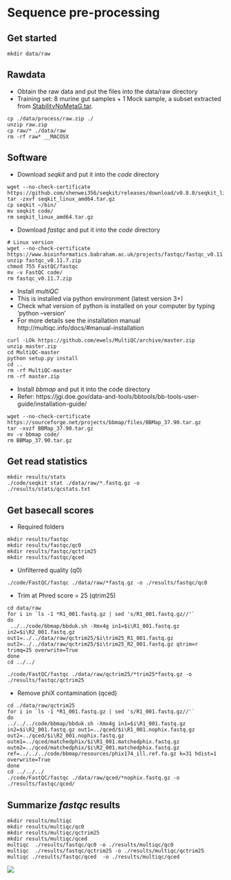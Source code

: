# Sequence pre-processing

## Get started
```{}
mkdir data/raw 
```

## Rawdata
* Obtain the raw data and put the files into the data/raw directory
* Training set: 8 murine gut samples + 1 Mock sample, a subset extracted from [StabilityNoMetaG.tar](https://www.mothur.org/MiSeqDevelopmentData).  

```{}
cp ./data/process/raw.zip ./
unzip raw.zip
cp raw/* ./data/raw
rm -rf raw* __MACOSX
```

## Software
* Download *seqkit* and put it into the *code* directory
```{}
wget --no-check-certificate https://github.com/shenwei356/seqkit/releases/download/v0.8.0/seqkit_linux_amd64.tar.gz
tar -zxvf seqkit_linux_amd64.tar.gz
cp seqkit ~/bin/
mv seqkit code/
rm seqkit_linux_amd64.tar.gz
```

* Download *fastqc* and put it into the *code* directory
```{}
# Linux version
wget --no-check-certificate https://www.bioinformatics.babraham.ac.uk/projects/fastqc/fastqc_v0.11.7.zip
unzip fastqc_v0.11.7.zip
chmod 755 FastQC/fastqc
mv -v FastQC code/
rm fastqc_v0.11.7.zip
```

* Install *multiQC*
* This is installed via python environment (latest version 3+)
* Check what version of python is installed on your computer by typing 'python --version'
* For more details see the installation manual http://multiqc.info/docs/#manual-installation
```{}
curl -LOk https://github.com/ewels/MultiQC/archive/master.zip
unzip master.zip
cd MultiQC-master
python setup.py install
cd ..
rm -rf MultiQC-master
rm -rf master.zip
```

* Install *bbmap* and put it into the code directory
* Refer: https://jgi.doe.gov/data-and-tools/bbtools/bb-tools-user-guide/installation-guide/
```{}
wget --no-check-certificate https://sourceforge.net/projects/bbmap/files/BBMap_37.90.tar.gz
tar -xvzf BBMap_37.90.tar.gz
mv -v bbmap code/
rm BBMap_37.90.tar.gz
```

## Get read statistics
```{}
mkdir results/stats
./code/seqkit stat ./data/raw/*.fastq.gz -o ./results/stats/qcstats.txt
```

## Get basecall scores
* Required folders
```{}
mkdir results/fastqc
mkdir results/fastqc/qc0
mkdir results/fastqc/qctrim25
mkdir results/fastqc/qced
```

* Unfilterred quality (q0)
```{}
./code/FastQC/fastqc ./data/raw/*fastq.gz -o ./results/fastqc/qc0
```

* Trim at Phred score = 25 (qtrim25)
```{}
cd data/raw
for i in `ls -1 *R1_001.fastq.gz | sed 's/R1_001.fastq.gz//'`
do
 ../../code/bbmap/bbduk.sh -Xmx4g in1=$i\R1_001.fastq.gz in2=$i\R2_001.fastq.gz out1=../../data/raw/qctrim25/$i\trim25_R1_001.fastq.gz out2=../../data/raw/qctrim25/$i\trim25_R2_001.fastq.gz qtrim=r trimq=25 overwrite=True
done
cd ../../

./code/FastQC/fastqc ./data/raw/qctrim25/*trim25*fastq.gz -o ./results/fastqc/qctrim25
```

* Remove phiX contamination (qced)
```{}
cd ./data/raw/qctrim25
for i in `ls -1 *R1_001.fastq.gz | sed 's/R1_001.fastq.gz//'`
do
../../../code/bbmap/bbduk.sh -Xmx4g in1=$i\R1_001.fastq.gz in2=$i\R2_001.fastq.gz out1=../qced/$i\R1_001.nophix.fastq.gz out2=../qced/$i\R2_001.nophix.fastq.gz outm1=../qced/matchedphix/$i\R1_001.matchedphix.fastq.gz outm2=../qced/matchedphix/$i\R2_001.matchedphix.fastq.gz ref=../../../code/bbmap/resources/phix174_ill.ref.fa.gz k=31 hdist=1 overwrite=True
done
cd ../../../
./code/FastQC/fastqc ./data/raw/qced/*nophix.fastq.gz -o ./results/fastqc/qced/
```

## Summarize *fastqc* results
```{}
mkdir results/multiqc
mkdir results/multiqc/qc0
mkdir results/multiqc/qctrim25
mkdir results/multiqc/qced
multiqc  ./results/fastqc/qc0 -o ./results/multiqc/qc0
multiqc  ./results/fastqc/qctrim25 -o ./results/multiqc/qctrim25
multiqc ./results/fastqc/qced  -o ./results/multiqc/qced
```

![](img/qced.png)
